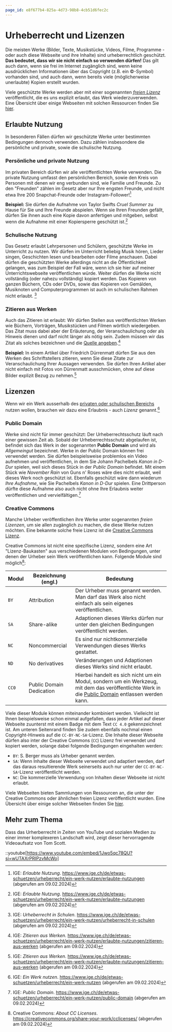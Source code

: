 ```yaml
---
page_id: e8f677b4-825a-4d73-98b8-4cb51d6fec2c
---
```


# Urheberrecht und Lizenzen

Die meisten Werke (Bilder, Texte, Musikstücke, Videos, Filme, Programme - oder auch diese Webseite und ihre Inhalte) sind urheberrechtlich geschützt. **Das bedeutet, dass wir sie nicht einfach so verwenden dürfen!** Das gilt auch dann, wenn sie frei im Internet zugänglich sind, wenn keine ausdrücklichen Informationen über das Copyright (z.B. ein ©️-Symbol) vorhanden sind, und auch dann, wenn bereits viele (möglicherweise unerlaubte) Kopien erstellt wurden.

Viele geschützte Werke werden aber mit einer sogenannten [_freien Lizenz_](#lizenzen) veröffentlicht, die es uns explizit erlaubt, das Werk wiederzuverwenden. Eine Übersicht über einige Webseiten mit solchen Ressourcen finden Sie [hier](Wiederverwendbare-Ressourcen).

## Erlaubte Nutzung

In besonderen Fällen dürfen wir geschützte Werke unter bestimmten Bedingungen dennoch verwenden. Dazu zählen insbesondere die persönliche und private, sowie die schulische Nutzung.

### Persönliche und private Nutzung

Im privaten Bereich dürfen wir alle veröffentlichten Werke verwenden. Die private Nutzung umfasst den persönlichen Bereich, sowie den Kreis von Personen mit denen wir eng verbunden sind, wie Familie und Freunde. Zu den "Freunden" zählen im Gesetz aber nur Ihre engsten Freunde, und nicht etwa Ihre 200 Snapchat-Freunde oder Instagram-Follower\![^1]

**Beispiel:** Sie dürfen die Aufnahme von Taylor Swifts _Cruel Summer_ zu Hause für Sie und Ihre Freunde abspielen. Wenn sie Ihren Freunden gefällt, dürfen Sie ihnen auch eine Kopie davon anfertigen und mitgeben, selbst wenn die Aufnahme mit einer Kopiersperre geschützt ist.[^1]

### Schulische Nutzung

Das Gesetz erlaubt Lehrpersonen und Schülern, geschützte Werke im Unterricht zu nutzen. Wir dürfen im Unterricht beliebig Musik hören, Lieder singen, Geschichten lesen und bearbeiten oder Filme anschauen. Dabei dürfen die geschützten Werke allerdings nicht an die Öffentlichkeit gelangen, was zum Beispiel der Fall wäre, wenn ich sie hier auf meiner Unterrichtswebseite veröffentlichen würde. Weiter dürfen die Werke nicht vollständig (oder nahezu vollständig) kopiert werden. Das Kopieren von ganzen Büchern, CDs oder DVDs, sowie das Kopieren von Gemälden, Musiknoten und Computerprogrammen ist auch im schulischen Rahmen nicht erlaubt. [^2]

### Zitieren aus Werken

Auch das Zitieren ist erlaubt: Wir dürfen Stellen aus veröffentlichten Werken wie Büchern, Vorträgen, Musikstücken und Filmen wörtlich wiedergeben. Das Zitat muss dabei aber der Erläuterung, der Veranschaulichung oder als Hinweis dienen und darf nicht länger als nötig sein. Zudem müssen wir das Zitat als solches bezeichnen und die [Quelle angeben](Quellenangaben).[^3]

**Beispiel:** In einem Artikel über Friedrich Dürrenmatt dürfen Sie aus den Werken des Schriftstellers zitieren, wenn Sie diese Zitate zur Veranschaulichung Ihrer Aussagen verwenden. Sie dürfen Ihren Artikel aber nicht einfach mit Fotos von Dürrenmatt ausschmücken, ohne auf diese Bilder explizit Bezug zu nehmen.[^3]

## Lizenzen

Wenn wir ein Werk ausserhalb des [privaten oder schulischen Bereichs](#erlaubte-nutzung) nutzen wollen, brauchen wir dazu eine Erlaubnis - auch _Lizenz_ genannt.[^4]

### Public Domain

Werke sind nicht für immer geschützt: Der Urheberrechtsschutz läuft nach einer gewissen Zeit ab. Sobald der Urheberrechtsschutz abgelaufen ist, befindet sich das Werk in der sogenannten **Public Domain** und wird als _Allgemeingut_ bezeichnet. Werke in der Public Domain können frei verwendet werden. Sie dürfen beispielsweise problemlos ein Video aufnehmen und veröffentlichen, in dem Sie Johann Pachelbels _Kanon in D-Dur_ spielen, weil sich dieses Stück in der _Public Domain_ befindet. Mit einem Stück wie _November Rain_ von Guns n' Roses wäre dies nicht erlaubt, weil dieses Werk noch geschützt ist. Ebenfalls geschützt wäre dann wiederum _Ihre Aufnahme_, wie Sie Pachelbels _Kanon in D-Dur_ spielen. Eine Drittperson dürfte diese Aufnahme also auch nicht ohne Ihre Erlaubnis weiter veröffentlichen und vervielfältigen.[^5]

### Creative Commons

Manche Urheber veröffentlichen ihre Werke unter sogenannten _freien Lizenzen_, um sie allen zugänglich zu machen, die diese Werke nutzen möchten. Eine bekannte solche freie Lizenz ist die [Creative Commons Lizenz](https://creativecommons.org/).

Creative Commons ist nicht eine spezifische Lizenz, sondern eine Art "Lizenz-Baukasten" aus verschiedenen Modulen von Bedingungen, unter denen der Urheber sein Werk veröffentlichen kann. Folgende Module sind möglich[^6]:

| Modul | Bezeichnung (engl.) | Bedeutung |
| --- | --- | --- |
| `BY` | Attribution | Der Urheber muss genannt werden. Man darf das Werk also nicht einfach als sein eigenes veröffentlichen. |
| `SA` | Share-alike | Adaptionen dieses Werks dürfen nur unter den gleichen Bedingungen veröffentlicht werden. |
| `NC` | Noncommercial | Es sind nur nichtkommerzielle Verwendungen dieses Werks gestattet. |
| `ND` | No derivatives | Veränderungen und Adaptionen dieses Werks sind nicht erlaubt. |
| `CC0` | Public Domain Dedication | Hierbei handelt es sich nicht um ein Modul, sondern um ein Werkzeug, mit dem das veröffentlichte Werk in die [Public Domain](#public-domain) entlassen werden kann. |

Viele dieser Module können miteinander kombiniert werden. Vielleicht ist Ihnen beispielsweise schon einmal aufgefallen, dass jeder Artikel auf dieser Webseite zuunterst mit einem Badge mit dem Text `CC 4.0` gekennzeichnet ist. Am unteren Seitenrand finden Sie zudem ebenfalls nochmal einen Copyright-Hinweis auf die `CC-BY-NC-SA`-Lizenz. Die Inhalte dieser Webseite dürfen also inter der Creative Commons (`CC`) Lizenz frei verwendet und kopiert werden, solange dabei folgende Bedingungen eingehalten werden:

- `BY`: S. Berger muss als Urheber genannt werden.
- `SA`: Wenn Inhalte dieser Webseite verwendet und adaptiert werden, darf das daraus resultierende Werk seinerseits auch nur unter der `CC-BY-NC-SA`-Lizenz veröffentlicht werden.
- `NC`: Die kommerzielle Verwendung von Inhalten dieser Webseite ist nicht erlaubt.

Viele Webseiten bieten Sammlungen von Ressourcen an, die unter der Creative Commons oder ähnlichen freien Lizenz veröffentlicht wurden. Eine Übersicht über einige solcher Webseiten finden Sie [hier](Wiederverwendbare-Ressourcen).

## Mehr zum Thema

Dass das Urherberrecht in Zeiten von YouTube und sozialen Medien zu einer immer komplexeren Landschaft wird, zeigt dieser hervorragende Videoaufsatz von Tom Scott.

::youtube[https://www.youtube.com/embed/1Jwo5qc78QU?si=wUTAXrPRIPzvMcWo]

[^1]: IGE: _Erlaubte Nutzung_. https://www.ige.ch/de/etwas-schuetzen/urheberrecht/ein-werk-nutzen/erlaubte-nutzungen (abgerufen am 09.02.2024)

[^2]: IGE: _Urheberrecht in Schulen_. https://www.ige.ch/de/etwas-schuetzen/urheberrecht/ein-werk-nutzen/urheberrecht-in-schulen (abgerufen am 09.02.2024)

[^3]: IGE: _Zitieren aus Werken_. https://www.ige.ch/de/etwas-schuetzen/urheberrecht/ein-werk-nutzen/erlaubte-nutzungen/zitieren-aus-werken (abgerufen am 09.02.2024)

[^4]: IGE: _Ein Werk nutzen_. https://www.ige.ch/de/etwas-schuetzen/urheberrecht/ein-werk-nutzen (abgerufen am 09.02.2024)

[^5]: IGE: _Public Domain_. https://www.ige.ch/de/etwas-schuetzen/urheberrecht/ein-werk-nutzen/public-domain (abgerufen am 09.02.2024)

[^6]: Creative Commons: _About CC Licenses_. https://creativecommons.org/share-your-work/cclicenses/ (abgerufen am 09.02.2024)
